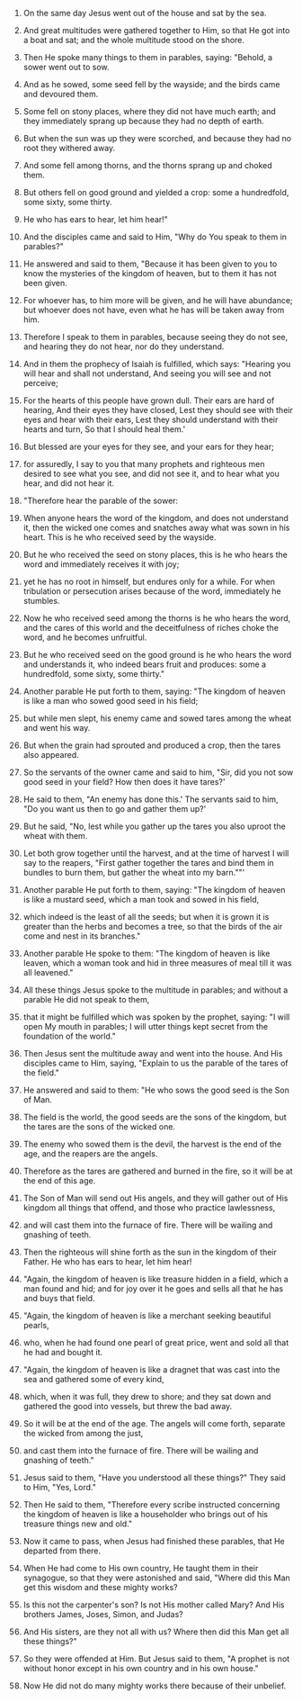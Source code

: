 
1. On the same day Jesus went out of the house and sat by the sea.

2. And great multitudes were gathered together to Him, so that He got into a boat and sat; and the whole multitude stood on the shore.

3. Then He spoke many things to them in parables, saying: "Behold, a sower went out to sow.

4. And as he sowed, some seed fell by the wayside; and the birds came and devoured them.

5. Some fell on stony places, where they did not have much earth; and they immediately sprang up because they had no depth of earth.

6. But when the sun was up they were scorched, and because they had no root they withered away.

7. And some fell among thorns, and the thorns sprang up and choked them.

8. But others fell on good ground and yielded a crop: some a hundredfold, some sixty, some thirty.

9. He who has ears to hear, let him hear!"

10. And the disciples came and said to Him, "Why do You speak to them in parables?"

11. He answered and said to them, "Because it has been given to you to know the mysteries of the kingdom of heaven, but to them it has not been given.

12. For whoever has, to him more will be given, and he will have abundance; but whoever does not have, even what he has will be taken away from him.

13. Therefore I speak to them in parables, because seeing they do not see, and hearing they do not hear, nor do they understand.

14. And in them the prophecy of Isaiah is fulfilled, which says: "Hearing you will hear and shall not understand, And seeing you will see and not perceive;

15. For the hearts of this people have grown dull. Their ears are hard of hearing, And their eyes they have closed, Lest they should see with their eyes and hear with their ears, Lest they should understand with their hearts and turn, So that I should heal them.'

16. But blessed are your eyes for they see, and your ears for they hear;

17. for assuredly, I say to you that many prophets and righteous men desired to see what you see, and did not see it, and to hear what you hear, and did not hear it.

18. "Therefore hear the parable of the sower:

19. When anyone hears the word of the kingdom, and does not understand it, then the wicked one comes and snatches away what was sown in his heart. This is he who received seed by the wayside.

20. But he who received the seed on stony places, this is he who hears the word and immediately receives it with joy;

21. yet he has no root in himself, but endures only for a while. For when tribulation or persecution arises because of the word, immediately he stumbles.

22. Now he who received seed among the thorns is he who hears the word, and the cares of this world and the deceitfulness of riches choke the word, and he becomes unfruitful.

23. But he who received seed on the good ground is he who hears the word and understands it, who indeed bears fruit and produces: some a hundredfold, some sixty, some thirty."

24. Another parable He put forth to them, saying: "The kingdom of heaven is like a man who sowed good seed in his field;

25. but while men slept, his enemy came and sowed tares among the wheat and went his way.

26. But when the grain had sprouted and produced a crop, then the tares also appeared.

27. So the servants of the owner came and said to him, "Sir, did you not sow good seed in your field? How then does it have tares?'

28. He said to them, "An enemy has done this.' The servants said to him, "Do you want us then to go and gather them up?'

29. But he said, "No, lest while you gather up the tares you also uproot the wheat with them.

30. Let both grow together until the harvest, and at the time of harvest I will say to the reapers, "First gather together the tares and bind them in bundles to burn them, but gather the wheat into my barn.""'

31. Another parable He put forth to them, saying: "The kingdom of heaven is like a mustard seed, which a man took and sowed in his field,

32. which indeed is the least of all the seeds; but when it is grown it is greater than the herbs and becomes a tree, so that the birds of the air come and nest in its branches."

33. Another parable He spoke to them: "The kingdom of heaven is like leaven, which a woman took and hid in three measures of meal till it was all leavened."

34. All these things Jesus spoke to the multitude in parables; and without a parable He did not speak to them,

35. that it might be fulfilled which was spoken by the prophet, saying: "I will open My mouth in parables; I will utter things kept secret from the foundation of the world."

36. Then Jesus sent the multitude away and went into the house. And His disciples came to Him, saying, "Explain to us the parable of the tares of the field."

37. He answered and said to them: "He who sows the good seed is the Son of Man.

38. The field is the world, the good seeds are the sons of the kingdom, but the tares are the sons of the wicked one.

39. The enemy who sowed them is the devil, the harvest is the end of the age, and the reapers are the angels.

40. Therefore as the tares are gathered and burned in the fire, so it will be at the end of this age.

41. The Son of Man will send out His angels, and they will gather out of His kingdom all things that offend, and those who practice lawlessness,

42. and will cast them into the furnace of fire. There will be wailing and gnashing of teeth.

43. Then the righteous will shine forth as the sun in the kingdom of their Father. He who has ears to hear, let him hear!

44. "Again, the kingdom of heaven is like treasure hidden in a field, which a man found and hid; and for joy over it he goes and sells all that he has and buys that field.

45. "Again, the kingdom of heaven is like a merchant seeking beautiful pearls,

46. who, when he had found one pearl of great price, went and sold all that he had and bought it.

47. "Again, the kingdom of heaven is like a dragnet that was cast into the sea and gathered some of every kind,

48. which, when it was full, they drew to shore; and they sat down and gathered the good into vessels, but threw the bad away.

49. So it will be at the end of the age. The angels will come forth, separate the wicked from among the just,

50. and cast them into the furnace of fire. There will be wailing and gnashing of teeth."

51. Jesus said to them, "Have you understood all these things?" They said to Him, "Yes, Lord."

52. Then He said to them, "Therefore every scribe instructed concerning the kingdom of heaven is like a householder who brings out of his treasure things new and old."

53. Now it came to pass, when Jesus had finished these parables, that He departed from there.

54. When He had come to His own country, He taught them in their synagogue, so that they were astonished and said, "Where did this Man get this wisdom and these mighty works?

55. Is this not the carpenter's son? Is not His mother called Mary? And His brothers James, Joses, Simon, and Judas?

56. And His sisters, are they not all with us? Where then did this Man get all these things?"

57. So they were offended at Him. But Jesus said to them, "A prophet is not without honor except in his own country and in his own house."

58. Now He did not do many mighty works there because of their unbelief.


